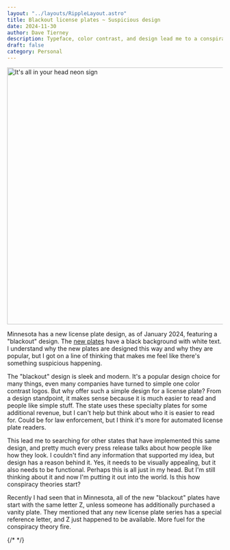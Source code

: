 ```yaml
---
layout: "../layouts/RippleLayout.astro"
title: Blackout license plates ~ Suspicious design
date: 2024-11-30
author: Dave Tierney
description: Typeface, color contrast, and design lead me to a conspiracy theory.
draft: false
category: Personal
---
```



<Image
  src={inYourHead}
  alt="It's all in your head neon sign"
  height="600"
  width="1200"
/>

Minnesota has a new license plate design, as of January 2024, featuring a "blackout" design. The <a href="https://dps.mn.gov/divisions/dvs/vehicle/license-plates" target="_blank" rel="noopener" className="whitespace-nowrap underline decoration-neon transition hover:text-neon">new plates</a> have a black background with white text. I understand why the new plates are designed this way and why they are popular, but I got on a line of thinking that makes me feel like there's something suspicious happening.

The "blackout" design is sleek and modern. It's a popular design choice for many things, even many companies have turned to simple one color contrast logos. But why offer such a simple design for a license plate? From a design standpoint, it makes sense because it is much easier to read and people like simple stuff. The state uses these specialty plates for some additional revenue, but I can't help but think about who it is easier to read for. Could be for law enforcement, but I think it's more for automated license plate readers.

This lead me to searching for other states that have implemented this same design, and pretty much every press release talks about how people like how they look. I couldn't find any information that supported my idea, but design has a reason behind it. Yes, it needs to be visually appealing, but it also needs to be functional. Perhaps this is all just in my head. But I'm still thinking about it and now I'm putting it out into the world. Is this how conspiracy theories start?

Recently I had seen that in Minnesota, all of the new "blackout" plates have start with the same letter Z, unless someone has additionally purchased a vanity plate. They mentioned that any new license plate series has a special reference letter, and Z just happened to be available. More fuel for the conspiracy theory fire.

{/* <a href="" target="_blank" rel="noopener" className="whitespace-nowrap underline decoration-neon transition hover:text-neon"></a> */}
